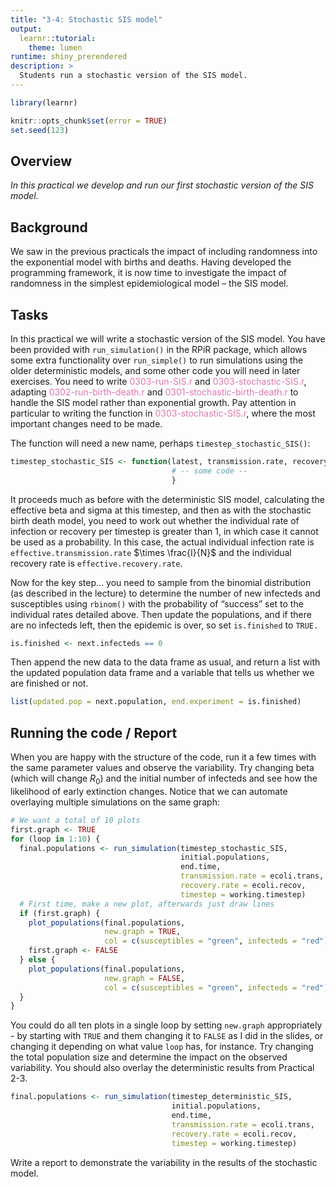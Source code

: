 ```yaml
---
title: "3-4: Stochastic SIS model"
output: 
  learnr::tutorial:
    theme: lumen
runtime: shiny_prerendered
description: >
  Students run a stochastic version of the SIS model.
---
```


```r
library(learnr)

knitr::opts_chunk$set(error = TRUE)
set.seed(123)
```

## Overview

*In this practical we develop and run our first stochastic version of the SIS model.*

## Background

We saw in the previous practicals the impact of including randomness into the
exponential model with births and deaths. Having developed the programming 
framework, it is now time to investigate the impact of randomness in the 
simplest epidemiological model – the SIS model.

## Tasks

In this practical we will write a stochastic version of the SIS model. You have 
been provided with `run_simulation()` in the RPiR package, which allows some 
extra functionality over `run_simple()` to run simulations using the older
deterministic models, and some other code you will need in later exercises. You 
need to write <span style="color: #de77ae;">0303-run-SIS.r</span> and 
<span style="color: #de77ae;">0303-stochastic-SIS.r</span>, adapting 
<span style="color: #de77ae;">0302-run-birth-death.r</span> and 
<span style="color: #de77ae;">0301-stochastic-birth-death.r</span> to handle the 
SIS model rather than exponential growth. Pay attention in particular to writing 
the function in <span style="color: #de77ae;">0303-stochastic-SIS.r</span>, 
where the most important changes need to be made.

The function will need a new name, perhaps `timestep_stochastic_SIS()`:

```r
timestep_stochastic_SIS <- function(latest, transmission.rate, recovery.rate, timestep) {
                                    # -- some code --
                                    }
```

It proceeds much as before with the deterministic SIS model, calculating the 
effective beta and sigma at this timestep, and then as with the stochastic birth 
death model, you need to work out whether the individual rate of infection or 
recovery per timestep is greater than 1, in which case it cannot be used as a
probability. In this case, the actual individual infection rate is 
`effective.transmission.rate` $\times \frac{I}{N}$ and the individual recovery 
rate is `effective.recovery.rate`.

Now for the key step... you need to sample from the binomial distribution (as 
described in the lecture) to determine the number of new infecteds and 
susceptibles using `rbinom()` with the probability of "success" set to the
individual rates detailed above. Then update the populations, and if there are
no infecteds left, then the epidemic is over, so set `is.finished` to `TRUE.` 

```r
is.finished <- next.infecteds == 0
```

Then append the new data to the data frame as usual, and return a list with the
updated population data frame and a variable that tells us whether we are 
finished or not.

```r
list(updated.pop = next.population, end.experiment = is.finished)
```

## Running the code / Report

When you are happy with the structure of the code, run it a few times with the 
same parameter values and observe the variability. Try changing beta (which will
change $R_0$) and the initial number of infecteds and see how the likelihood of
early extinction changes. Notice that we can automate overlaying multiple 
simulations on the same graph:

```r
# We want a total of 10 plots
first.graph <- TRUE 
for (loop in 1:10) {
  final.populations <- run_simulation(timestep_stochastic_SIS,
                                      initial.populations,
                                      end.time,
                                      transmission.rate = ecoli.trans, 
                                      recovery.rate = ecoli.recov, 
                                      timestep = working.timestep)
  # First time, make a new plot, afterwards just draw lines
  if (first.graph) {
    plot_populations(final.populations,
                     new.graph = TRUE, 
                     col = c(susceptibles = "green", infecteds = "red"))
    first.graph <- FALSE 
  } else {
    plot_populations(final.populations,
                     new.graph = FALSE,
                     col = c(susceptibles = "green", infecteds = "red"))
  }
}
```

You could do all ten plots in a single loop by setting `new.graph` appropriately
- by starting with `TRUE` and them changing it to `FALSE` as I did in the slides,
or changing it depending on what value `loop` has, for instance. Try changing 
the total population size and determine the impact on the observed variability. 
You should also overlay the deterministic results from Practical 2-3. 

```r
final.populations <- run_simulation(timestep_deterministic_SIS, 
                                    initial.populations,
                                    end.time,
                                    transmission.rate = ecoli.trans,
                                    recovery.rate = ecoli.recov, 
                                    timestep = working.timestep)
```

Write a report to demonstrate the variability in the results of the stochastic
model.
